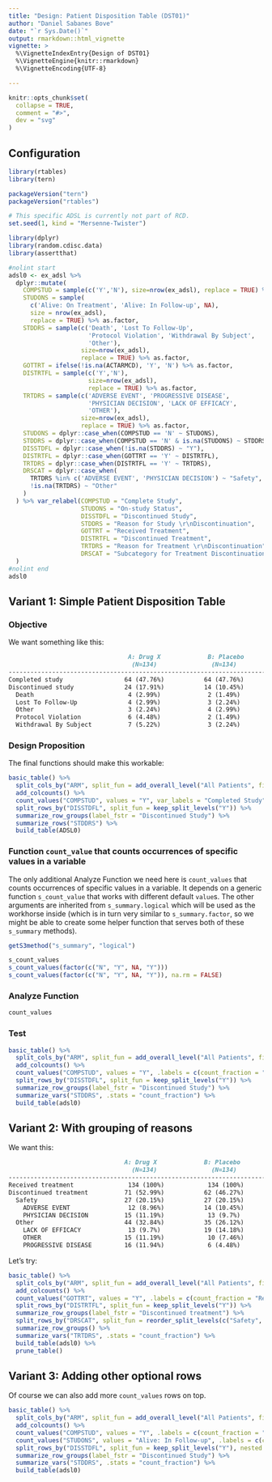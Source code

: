 ---
title: "Design: Patient Disposition Table (DST01)"
author: "Daniel Sabanes Bove"
date: "`r Sys.Date()`"
output: rmarkdown::html_vignette
vignette: >
  %\VignetteIndexEntry{Design of DST01}
  %\VignetteEngine{knitr::rmarkdown}
  %\VignetteEncoding{UTF-8}

---

```{r, include = FALSE}
knitr::opts_chunk$set(
  collapse = TRUE,
  comment = "#>",
  dev = "svg"
)
```

## Configuration

```{r setup}
library(rtables)
library(tern)

packageVersion("tern")
packageVersion("rtables")
```

```{r data, results = "asis", eval = TRUE}

# This specific ADSL is currently not part of RCD.
set.seed(1, kind = "Mersenne-Twister")

library(dplyr)
library(random.cdisc.data)
library(assertthat)

#nolint start
adsl0 <- ex_adsl %>%
  dplyr::mutate(
    COMPSTUD = sample(c('Y','N'), size=nrow(ex_adsl), replace = TRUE) %>% as.factor,
    STUDONS = sample(
      c('Alive: On Treatment', 'Alive: In Follow-up', NA), 
      size = nrow(ex_adsl), 
      replace = TRUE) %>% as.factor,
    STDDRS = sample(c('Death', 'Lost To Follow-Up',
                      'Protocol Violation', 'Withdrawal By Subject',
                      'Other'),
                    size=nrow(ex_adsl),
                    replace = TRUE) %>% as.factor,
    GOTTRT = ifelse(!is.na(ACTARMCD), 'Y', 'N') %>% as.factor,
    DISTRTFL = sample(c('Y','N'),
                      size=nrow(ex_adsl),
                      replace = TRUE) %>% as.factor,
    TRTDRS = sample(c('ADVERSE EVENT', 'PROGRESSIVE DISEASE',
                      'PHYSICIAN DECISION', 'LACK OF EFFICACY',
                      'OTHER'),
                    size=nrow(ex_adsl),
                    replace = TRUE) %>% as.factor,
    STUDONS = dplyr::case_when(COMPSTUD == 'N' ~ STUDONS),
    STDDRS = dplyr::case_when(COMPSTUD == 'N' & is.na(STUDONS) ~ STDDRS),
    DISSTDFL = dplyr::case_when(!is.na(STDDRS) ~ "Y"),
    DISTRTFL = dplyr::case_when(GOTTRT == 'Y' ~ DISTRTFL),
    TRTDRS = dplyr::case_when(DISTRTFL == 'Y' ~ TRTDRS),
    DRSCAT = dplyr::case_when(
      TRTDRS %in% c('ADVERSE EVENT', 'PHYSICIAN DECISION') ~ "Safety",
      !is.na(TRTDRS) ~ "Other"
    )
  ) %>% var_relabel(COMPSTUD = "Complete Study",
                    STUDONS = "On-study Status",
                    DISSTDFL = "Discontinued Study",
                    STDDRS = "Reason for Study \r\nDiscontinuation",
                    GOTTRT = "Received Treatment",
                    DISTRTFL = "Discontinued Treatment",
                    TRTDRS = "Reason for Treatment \r\nDiscontinuation",
                    DRSCAT = "Subcategory for Treatment Discontinuation"
  )
#nolint end
adsl0
```

## Variant 1: Simple Patient Disposition Table

### Objective

We want something like this:

````markdown
                                 A: Drug X             B: Placebo          C: Combination         All Patients 
                                  (N=134)               (N=134)               (N=132)               (N=400)    
---------------------------------------------------------------------------------------------------------------
Completed study                 64 (47.76%)           64 (47.76%)           69 (52.27%)           197 (49.25%) 
Discontinued study              24 (17.91%)           14 (10.45%)           20 (15.15%)            58 (14.5%)  
  Death                          4 (2.99%)             2 (1.49%)             5 (3.79%)             11 (2.75%)  
  Lost To Follow-Up              4 (2.99%)             3 (2.24%)             1 (0.76%)               8 (2%)    
  Other                          3 (2.24%)             4 (2.99%)             4 (3.03%)             11 (2.75%)  
  Protocol Violation             6 (4.48%)             2 (1.49%)             6 (4.55%)             14 (3.5%)   
  Withdrawal By Subject          7 (5.22%)             3 (2.24%)             4 (3.03%)             14 (3.5%)   
````

### Design Proposition

The final functions should make this workable:

```{r target, eval = FALSE}
basic_table() %>%
  split_cols_by("ARM", split_fun = add_overall_level("All Patients", first = FALSE)) %>%
  add_colcounts() %>%
  count_values("COMPSTUD", values = "Y", var_labels = "Completed Study") %>%
  split_rows_by("DISSTDFL", split_fun = keep_split_levels("Y")) %>%
  summarize_row_groups(label_fstr = "Discontinued Study") %>%
  summarize_rows("STDDRS") %>%
  build_table(ADSL0)
```

### Function `count_value` that counts occurrences of specific values in a variable

The only additional Analyze Function we need here is `count_values` that counts occurrences of 
specific values in a variable. It depends on a generic function `s_count_value` that works with
different default `value`s. The other arguments are inherited from `s_summary.logical` which will 
be used as the workhorse inside (which is in turn very similar to `s_summary.factor`, so we might be 
able to create some helper function that serves both of these `s_summary` methods).

```{r s_summary.logical}
getS3method("s_summary", "logical")
```

```{r s_count_value}
s_count_values
s_count_values(factor(c("N", "Y", NA, "Y")))
s_count_values(factor(c("N", "Y", NA, "Y")), na.rm = FALSE)
```

### Analyze Function

```{r count_values}
count_values
```

### Test 

```{r simple variant test}
basic_table() %>%
  split_cols_by("ARM", split_fun = add_overall_level("All Patients", first = FALSE)) %>%
  add_colcounts() %>%
  count_values("COMPSTUD", values = "Y", .labels = c(count_fraction = "Completed Study")) %>%
  split_rows_by("DISSTDFL", split_fun = keep_split_levels("Y")) %>%
  summarize_row_groups(label_fstr = "Discontinued Study") %>%
  summarize_vars("STDDRS", .stats = "count_fraction") %>%
  build_table(adsl0)
```

## Variant 2: With grouping of reasons

We want this:

```markdown
                                A: Drug X             B: Placebo          C: Combination         All Patients 
                                  (N=134)               (N=134)               (N=132)               (N=400)    
---------------------------------------------------------------------------------------------------------------
Received treatment               134 (100%)            134 (100%)            132 (100%)            400 (100%)  
Discontinued treatment          71 (52.99%)           62 (46.27%)           75 (56.82%)            208 (52%)   
  Safety                        27 (20.15%)           27 (20.15%)            26 (19.7%)             80 (20%)   
    ADVERSE EVENT                12 (8.96%)           14 (10.45%)           15 (11.36%)           41 (10.25%)  
    PHYSICIAN DECISION          15 (11.19%)            13 (9.7%)             11 (8.33%)            39 (9.75%)  
  Other                         44 (32.84%)           35 (26.12%)           49 (37.12%)            128 (32%)   
    LACK OF EFFICACY             13 (9.7%)            19 (14.18%)           21 (15.91%)           53 (13.25%)  
    OTHER                       15 (11.19%)            10 (7.46%)            12 (9.09%)            37 (9.25%)  
    PROGRESSIVE DISEASE         16 (11.94%)            6 (4.48%)            16 (12.12%)            38 (9.5%) 
```

Let's try:

```{r subgrouping}
basic_table() %>%
  split_cols_by("ARM", split_fun = add_overall_level("All Patients", first = FALSE)) %>%
  add_colcounts() %>%
  count_values("GOTTRT", values = "Y", .labels = c(count_fraction = "Received treatment")) %>%
  split_rows_by("DISTRTFL", split_fun = keep_split_levels("Y")) %>%
  summarize_row_groups(label_fstr = "Discontinued treatment") %>%
  split_rows_by("DRSCAT", split_fun = reorder_split_levels(c("Safety", "Other"))) %>%
  summarize_row_groups() %>%
  summarize_vars("TRTDRS", .stats = "count_fraction") %>%
  build_table(adsl0) %>%
  prune_table()
```

## Variant 3: Adding other optional rows

Of course we can also add more `count_values` rows on top. 

```{r optional rows}
basic_table() %>%
  split_cols_by("ARM", split_fun = add_overall_level("All Patients", first = FALSE)) %>%
  add_colcounts() %>%
  count_values("COMPSTUD", values = "Y", .labels = c(count_fraction = "Completed Study")) %>%
  count_values("STUDONS", values = "Alive: In Follow-up", .labels = c(count_fraction = "Alive: In Follow-up")) %>%
  split_rows_by("DISSTDFL", split_fun = keep_split_levels("Y"), nested = FALSE) %>%
  summarize_row_groups(label_fstr = "Discontinued Study") %>%
  summarize_vars("STDDRS", .stats = "count_fraction") %>%
  build_table(adsl0)
```
